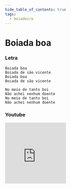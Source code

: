 ```yaml
---
hide_table_of_contents: true
tags:
  - boiadeiro
---
```


# Boiada boa

### Letra

```text
Boiada boa
Boiada de são vicente
Boiada boa
Boiada de são vicente

No meio de tanto boi
Não achei nenhum doente
No meio de tanto boi
Não achei nenhum doente
```

### Youtube

<iframe
  width="200"
  height="200"
  src="https://www.youtube.com/embed/EzNklnv7Hb0?si=73zvjbUYV39f4UGQ"
  title="YouTube video player"
  frameborder="0"
  allow="accelerometer; autoplay; clipboard-write; encrypted-media; gyroscope; picture-in-picture; web-share"
  referrerpolicy="strict-origin-when-cross-origin"
  allowfullscreen
></iframe>
